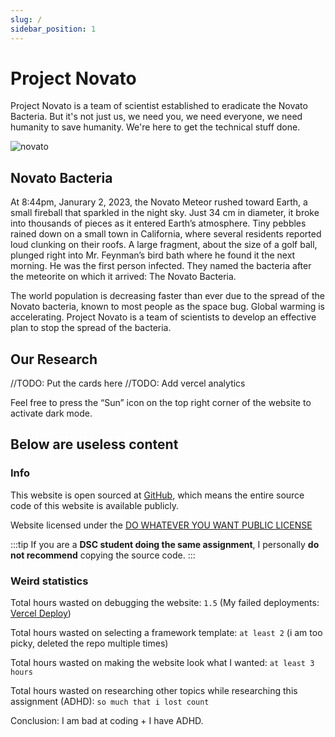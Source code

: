 ```yaml
---
slug: /
sidebar_position: 1
---
```


# Project Novato
Project Novato is a team of scientist established to eradicate the Novato Bacteria. But it's not just us, we need you, we need everyone, we need humanity to save humanity. We're here to get the technical stuff done. 

![novato](/img/idk.png)
## Novato Bacteria
At 8:44pm, Janurary 2, 2023, the Novato Meteor rushed toward Earth, a small fireball that sparkled in the night sky. Just 34 cm in diameter, it broke into thousands of pieces as it entered Earth’s atmosphere. Tiny pebbles rained down on a small town in California, where several residents reported loud clunking on their roofs. A large fragment, about the size of a golf ball, plunged right into Mr. Feynman’s bird bath where he found it the next morning. He was the first person infected. They named the bacteria after the meteorite on which it arrived: The Novato Bacteria.

The world population is decreasing faster than ever due to the spread of the Novato bacteria, known to most people as the space bug. Global warming is accelerating. Project Novato is a team of scientists to develop an effective plan to stop the spread of the bacteria.

## Our Research
//TODO: Put the cards here
//TODO: Add vercel analytics 

Feel free to press the “Sun” icon on the top right corner of the website to activate dark mode.

## Below are useless content
### Info
This website is open sourced at [GitHub](https://github.com/udontur/novato), which means the entire source code of this website is available publicly.

Website licensed under the [DO WHATEVER YOU WANT PUBLIC LICENSE](https://github.com/udontur/novato/blob/main/LICENSE)

:::tip
If you are a **DSC student doing the same assignment**, I personally **do not recommend** copying the source code. 
:::

### Weird statistics
Total hours wasted on debugging the website: ```1.5``` (My failed deployments: [Vercel Deploy](https://vercel.com/udonturs-projects/novato/deployments))

Total hours wasted on selecting a framework template: ```at least 2``` (i am too picky, deleted the repo multiple times)

Total hours wasted on making the website look what I wanted: ```at least 3 hours```

Total hours wasted on researching other topics while researching this assignment (ADHD): ```so much that i lost count```

Conclusion: I am bad at coding + I have ADHD. 